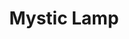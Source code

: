 ---
title: "Mystic Lamp"
meta_title: "Mystic Lamp craft"
description: "Craft de Mystic Lamp"
rank: "a"
draft: false
name: "Mystic Lamp"
recipe_img: "https://wiki.pokexgames.com/images/a/a7/Mystic_lamp.png"
level: 92
craft_time: 259200
result: 1
value_npc: 1
ingredients:
  - name: "Mystic Fragment"
    quantity: 75
    item_img: "https://wiki.pokexgames.com/images/3/3a/Mystic_fragment.png"
    value_npc: 1
  - name: "Solid Rock Paw"
    quantity: 2
    item_img: "https://wiki.pokexgames.com/images/a/aa/Solid_Rock_Paw.png"
    value_npc: 1
  - name: "Massive Vines"
    quantity: 2
    item_img: "https://wiki.pokexgames.com/images/e/e0/Massive_Vines.png"
    value_npc: 1
  - name: "Max Volt Paw"
    quantity: 2
    item_img: "https://wiki.pokexgames.com/images/6/62/Max_Volt_Paw.png"
    value_npc: 1
  - name: "Blaze Topknot"
    quantity: 2
    item_img: "https://wiki.pokexgames.com/images/d/d1/Blaze_Topknot.png"
    value_npc: 1
  - name: "Scary Smile"
    quantity: 2
    item_img: "https://wiki.pokexgames.com/images/7/7e/Scary_Smile.png"
    value_npc: 1
  - name: "Mystic Star"
    quantity: 2
    item_img: "https://wiki.pokexgames.com/images/0/07/GUc8LUi.png"
    value_npc: 1
  - name: "Mummy Toy"
    quantity: 1
    item_img: "https://wiki.pokexgames.com/images/8/81/Mummy_toy.png"
    value_npc: 1
  - name: "Old Book"
    quantity: 1
    item_img: "https://wiki.pokexgames.com/images/3/30/Old_book.png"
    value_npc: 1
  - name: "Gold Bar"
    quantity: 40
    item_img: "https://wiki.pokexgames.com/images/0/07/Gold_bar.png"
    value_npc: 1
---